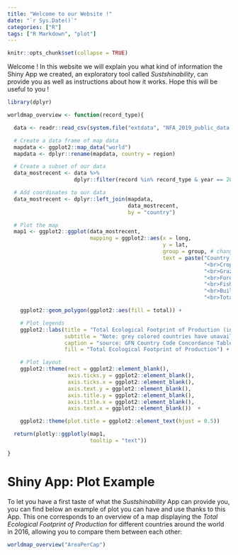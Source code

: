 ```yaml
---
title: "Welcome to our Website !"
date: "`r Sys.Date()`"
categories: ["R"]
tags: ["R Markdown", "plot"]
---
```


```r
knitr::opts_chunk$set(collapse = TRUE)
```

Welcome ! In this website we will explain you what kind of information the Shiny App we created, an exploratory tool called *Sustshinability*, can provide you as well as instructions about how it works. Hope this will be useful to you !


```r

library(dplyr)

worldmap_overview <- function(record_type){

  data <- readr::read_csv(system.file("extdata", "NFA_2019_public_data.csv", package = "G6"))

  # Create a data frame of map data
  mapdata <- ggplot2::map_data("world")
  mapdata <- dplyr::rename(mapdata, country = region)

  # Create a subset of our data
  data_mostrecent <- data %>%
                     dplyr::filter(record %in% record_type & year == 2016)

  # Add coordinates to our data
  data_mostrecent <- dplyr::left_join(mapdata,
                                      data_mostrecent,
                                      by = "country")

  # Plot the map
  map1 <- ggplot2::ggplot(data_mostrecent,
                          mapping = ggplot2::aes(x = long,
                                                 y = lat,
                                                 group = group, # change NA for a lighter grey colour
                                                 text = paste("Country: ", country,
                                                              "<br>Crop land: ", crop_land,
                                                              "<br>Grazing land: ", grazing_land,
                                                              "<br>Forest land: ", forest_land,
                                                              "<br>Fishing ground: ", fishing_ground,
                                                              "<br>Built-up land: ", built_up_land,
                                                              "<br>Total: ", total))) +

    ggplot2::geom_polygon(ggplot2::aes(fill = total)) +

    # Plot legends
    ggplot2::labs(title = "Total Ecological Footprint of Production (in gha) in 2016",
                  subtitle = "Note: grey colored countries have unavailable data",
                  caption = "source: GFN Country Code Concordance Table.csv",
                  fill = "Total Ecological Footprint of Production") +

    # Plot layout
    ggplot2::theme(rect = ggplot2::element_blank(),
                   axis.ticks.y = ggplot2::element_blank(),
                   axis.ticks.x = ggplot2::element_blank(),
                   axis.text.y = ggplot2::element_blank(),
                   axis.title.y = ggplot2::element_blank(),
                   axis.title.x = ggplot2::element_blank(),
                   axis.text.x = ggplot2::element_blank())  +

    ggplot2::theme(plot.title = ggplot2::element_text(hjust = 0.5))

  return(plotly::ggplotly(map1,
                          tooltip = "text"))

}

```


# Shiny App: Plot Example

To let you have a first taste of what the *Sustshinability* App can provide you, you can find below an example of plot you can have and use thanks to this App. This one corresponds to an overview of a map displaying the *Total Ecological Footprint of Production* for different countries around the world in 2016, allowing you to compare them between each other: 

```r
worldmap_overview("AreaPerCap")
```
